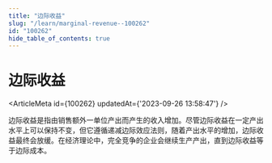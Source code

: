 ```yaml
---
title: "边际收益"
slug: "/learn/marginal-revenue--100262"
id: "100262"
hide_table_of_contents: true
---
```



# 边际收益

<ArticleMeta id={100262} updatedAt={'2023-09-26 13:58:47'} />
<div className='border-solid border-b border-t-0 my-4 border-[var(--ifm-color-gray-300)]' />

边际收益是指由销售额外一单位产出而产生的收入增加。尽管边际收益在一定产出水平上可以保持不变，但它遵循递减边际效应法则，随着产出水平的增加，边际收益最终会放缓。在经济理论中，完全竞争的企业会继续生产产出，直到边际收益等于边际成本。
